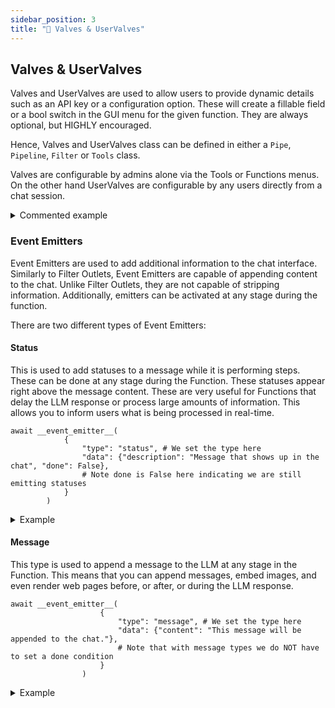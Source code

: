 ```yaml
---
sidebar_position: 3
title: "🔄 Valves & UserValves"
---
```


## Valves & UserValves

Valves and UserValves are used to allow users to provide dynamic details such as an API key or a configuration option. These will create a fillable field or a bool switch in the GUI menu for the given function. They are always optional, but HIGHLY encouraged.

Hence, Valves and UserValves class can be defined in either a `Pipe`, `Pipeline`, `Filter` or `Tools` class.

Valves are configurable by admins alone via the Tools or Functions menus. On the other hand UserValves are configurable by any users directly from a chat session.

<details>
<summary>Commented example</summary>

```
from pydantic import BaseModel, Field
from typing import Literal

# Define and Valves
class Filter:
   # Notice the current indentation: Valves and UserValves must be declared as
   # attributes of a Tools, Filter or Pipe class. Here we take the
   # example of a Filter.
    class Valves(BaseModel):
       # Valves and UserValves inherit from pydantic's BaseModel. This
       # enables complex use cases like model validators etc.
       test_valve: int = Field(  # Notice the type hint: it is used to
           # choose the kind of UI element to show the user (buttons,
           # texts, etc).
           default=4,
           description="A valve controlling a numberical value"
           # required=False,  # you can enforce fields using True
       )
       # To give the user the choice between multiple strings, you can use Literal from typing:
       choice_option: Literal["choiceA", "choiceB"] = Field(
           default="choiceA",
           description="An example of a multi choice valve",
       )
       priority: int = Field(
           default=0,
           description="Priority level for the filter operations. Lower values are passed through first"
       )
       # The priority field is optional but if present will be used to
       # order the Filters.
       pass
       # Note that this 'pass' helps for parsing and is recommended.

   # UserValves are defined the same way.
    class UserValves(BaseModel):
        test_user_valve: bool = Field(
            default=False, description="A user valve controlling a True/False (on/off) switch"
       )
       pass

   def __init__(self):
       self.valves = self.Valves()
       # Because they are set by the admin, they are accessible directly
       # upon code execution.
       pass

   # The inlet method is only used for Filter but the __user__ handling is the same
   def inlet(self, body: dict, __user__: dict):
       # Because UserValves are defined per user they are only available
       # on use.
       # Note that although __user__ is a dict, __user__["valves"] is a
       # UserValves object. Hence you can access values like that:
       test_user_valve = __user__["valves"].test_user_valve
       # Or:
       test_user_valve = dict(__user__["valves"])["test_user_valve"]
       # But this will return the default value instead of the actual value:
       # test_user_valve = __user__["valves"]["test_user_valve"]  # Do not do that!
```

</details>

### Event Emitters

Event Emitters are used to add additional information to the chat interface. Similarly to Filter Outlets, Event Emitters are capable of appending content to the chat. Unlike Filter Outlets, they are not capable of stripping information. Additionally, emitters can be activated at any stage during the function.

There are two different types of Event Emitters:

#### Status

This is used to add statuses to a message while it is performing steps. These can be done at any stage during the Function. These statuses appear right above the message content. These are very useful for Functions that delay the LLM response or process large amounts of information. This allows you to inform users what is being processed in real-time.

```
await __event_emitter__(
            {
                "type": "status", # We set the type here
                "data": {"description": "Message that shows up in the chat", "done": False},
                # Note done is False here indicating we are still emitting statuses
            }
        )
```

<details>
<summary>Example</summary>

```
async def test_function(
        self, prompt: str, __user__: dict, __event_emitter__=None
    ) -> str:
        """
        This is a demo

        :param test: this is a test parameter
        """

        await __event_emitter__(
            {
                "type": "status", # We set the type here
                "data": {"description": "Message that shows up in the chat", "done": False},
                # Note done is False here indicating we are still emitting statuses
            }
        )

        # Do some other logic here
        await __event_emitter__(
            {
                "type": "status",
                "data": {"description": "Completed a task message", "done": True},
                # Note done is True here indicating we are done emitting statuses
            }
        )

        except Exception as e:
            await __event_emitter__(
                {
                    "type": "status",
                    "data": {"description": f"An error occured: {e}", "done": True},
                }
            )

            return f"Tell the user: {e}"
```

</details>

#### Message

This type is used to append a message to the LLM at any stage in the Function. This means that you can append messages, embed images, and even render web pages before, or after, or during the LLM response.

```
await __event_emitter__(
                    {
                        "type": "message", # We set the type here
                        "data": {"content": "This message will be appended to the chat."},
                        # Note that with message types we do NOT have to set a done condition
                    }
                )
```

<details>
<summary>Example</summary>

```
async def test_function(
        self, prompt: str, __user__: dict, __event_emitter__=None
    ) -> str:
        """
        This is a demo

        :param test: this is a test parameter
        """

        await __event_emitter__(
                    {
                        "type": "message", # We set the type here
                        "data": {"content": "This message will be appended to the chat."},
                        # Note that with message types we do NOT have to set a done condition
                    }
                )

        except Exception as e:
            await __event_emitter__(
                {
                    "type": "status",
                    "data": {"description": f"An error occured: {e}", "done": True},
                }
            )

            return f"Tell the user: {e}"
```

</details>
